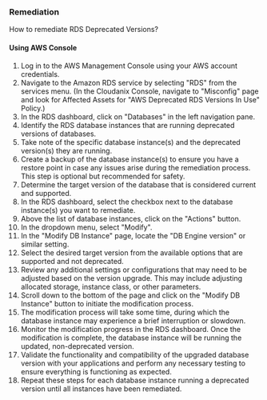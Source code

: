 ### Remediation

How to remediate RDS Deprecated Versions?

#### Using AWS Console

1. Log in to the AWS Management Console using your AWS account credentials.
2. Navigate to the Amazon RDS service by selecting "RDS" from the services menu.
    (In the Cloudanix Console, navigate to "Misconfig" page and look for Affected Assets for "AWS Deprecated RDS Versions In Use" Policy.)
3. In the RDS dashboard, click on "Databases" in the left navigation pane.
4. Identify the RDS database instances that are running deprecated versions of databases.
5. Take note of the specific database instance(s) and the deprecated version(s) they are running.
6. Create a backup of the database instance(s) to ensure you have a restore point in case any issues arise during the remediation process. This step is optional but recommended for safety.
7. Determine the target version of the database that is considered current and supported.
8. In the RDS dashboard, select the checkbox next to the database instance(s) you want to remediate.
9. Above the list of database instances, click on the "Actions" button.
10. In the dropdown menu, select "Modify".
11. In the "Modify DB Instance" page, locate the "DB Engine version" or similar setting.
12. Select the desired target version from the available options that are supported and not deprecated.
13. Review any additional settings or configurations that may need to be adjusted based on the version upgrade. This may include adjusting allocated storage, instance class, or other parameters.
14. Scroll down to the bottom of the page and click on the "Modify DB Instance" button to initiate the modification process.
15. The modification process will take some time, during which the database instance may experience a brief interruption or slowdown.
16. Monitor the modification progress in the RDS dashboard. Once the modification is complete, the database instance will be running the updated, non-deprecated version.
17. Validate the functionality and compatibility of the upgraded database version with your applications and perform any necessary testing to ensure everything is functioning as expected.
18. Repeat these steps for each database instance running a deprecated version until all instances have been remediated.

